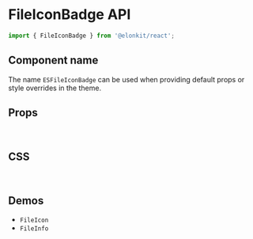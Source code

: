 
<Meta title="Components API/FileIconBadge" />

# FileIconBadge API

```js
import { FileIconBadge } from '@elonkit/react';
```

## Component name

The name `ESFileIconBadge` can be used when providing default props or style overrides in the theme.

## Props

<TableInterface variant="props" name="FileIconBadgeProps" />

<br />

## CSS

<TableInterface variant="css" name="FileIconBadgeClasses" />

<br />

## Demos

<ul>
  <li>
    <LinkTo kind="components-FileIcon" story="demo">
      <code>FileIcon</code>
    </LinkTo>
  </li>

  <li>
    <LinkTo kind="components-FileInfo" story="demo">
      <code>FileInfo</code>
    </LinkTo>
  </li>
</ul>

